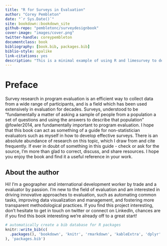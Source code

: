 ```yaml
--- 
title: "R for Surveys in Evaluation"
author: "Corey Pembleton"
date: "`r Sys.Date()`"
site: bookdown::bookdown_site
github-repo: "pembletonc/surveydesignbook"
cover-image: "images/cover.png"
twitter-handle: coreypembleton
documentclass: book
bibliography: [book.bib, packages.bib] 
biblio-style: apalike
link-citations: yes
description: "This is a minimal example of using R and limesurvey to develop surveys, and options for presenting survey results"
---
```


# Preface {-}

Survey research in program evaluation is an efficient way to collect data from a wide range of participants, and is a field which has been used extensively in evaluation for decades. Surveys, understood to be "fundamentally a matter of asking a sample of people from a population a set of questions and using the answers to describe that population" @fowler2014, are fundamentally important to program evaluation. I hope that this book can act as something of a guide for non-statistician evaluators such as myself in how to develop effective surveys. There is an absolute abundance of research on this topic, which I draw from and cite frequently. If ever in doubt of something in this guide - check or ask for the source, I'm more than glad to correct, discuss, and share resources. I hope you enjoy the book and find it a useful reference in your work.


## About the author {-}
Hi! I'm a geographer and international development worker by trade and a evaluator by passion. I'm new to the field of evaluation and am interested in driving innovative approaches to evaluation, such as automating common tasks, improving data visualization and management, and fostering more transparent methodological practices. If you find this project interesting, don't hesitate to get in touch on twitter or connect on LinkedIn, chances are if you find this book interesting we're already off to a great start!  




```r
# automatically create a bib database for R packages
knitr::write_bib(c(
  .packages(), 'bookdown', 'knitr', 'rmarkdown', 'kableExtra', 'dplyr'
), 'packages.bib')
```
